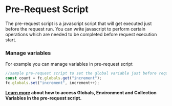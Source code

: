 # Pre-Request Script
The pre-request script is a javascript script that will get executed just before the request run. You can write javascript to perform certain operations which are needed to be completed before request execution start.

### Manage variables 
For example you can manage variables in pre-request script
```ts
//sample pre-request script to set the global variable just before request run
const count = fc.globals.get("increment");
fc.globals.set("increment", increment++);
```
**[Learn more](/scripts/variables) about how to access Globals, Environment and Collection Variables in the pre-request script.**
